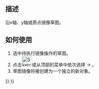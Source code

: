 <languages/>

<div class="mw-translate-fuzzy">
{{Docnav/zh-cn
|[[Sketcher_MergeSketches/zh-cn|合并草图]]
|[[Sketcher_StopOperation/zh-cn|停止操作]]
|[[Sketcher_Workbench/zh-cn|Sketcher]]
|IconL=Sketcher_MergeSketches.svg‎
|IconR=Sketcher_StopOperation.svg
|IconC=Workbench_Sketcher.svg
}}
</div>

<div class="mw-translate-fuzzy">
{{GuiCommand/zh-cn
|Name=镜像草图
|MenuLocation=Sketch → 镜像草图
|Workbenches=[[Sketcher_Workbench/zh-cn|Sketcher]]
|Version=0.16
}}
</div>

<span id="Description"></span>
==描述==

<div class="mw-translate-fuzzy">
沿x轴、y轴或原点镜像草图。
</div>

<span id="Usage"></span>
<div class="mw-translate-fuzzy">
==如何使用==
</div>

<div class="mw-translate-fuzzy">
#选中待执行镜像操作的草图。
#点击[[Image:Sketcher_MirrorSketch.png|32px]]或从顶部的菜单中依次选择{{Button| Sketch}}  →  {{Button|[[Image:Sketcher_MirrorSketch.png|32px]] Mirror Sketch}}。
#草图镜像将被创建为一个独立的新对象。
</div>


<div class="mw-translate-fuzzy">
{{Docnav/zh-cn
|[[Sketcher_MergeSketches/zh-cn|合并草图]]
|[[Sketcher_StopOperation/zh-cn|停止操作]]
|[[Sketcher_Workbench/zh-cn|Sketcher]]
|IconL=Sketcher_MergeSketches.svg‎
|IconR=Sketcher_StopOperation.svg
|IconC=Workbench_Sketcher.svg
}}
</div>

{{Sketcher Tools navi{{#translation:}}}}
{{Userdocnavi{{#translation:}}}}